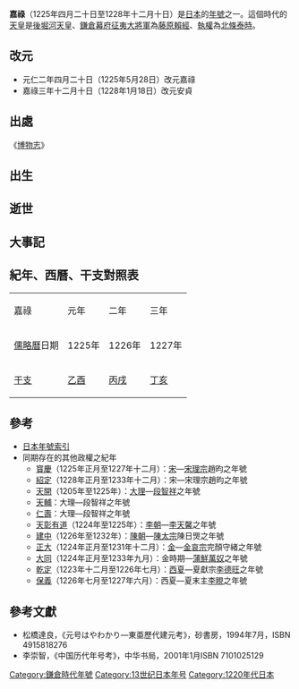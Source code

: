 {{japanese|japanese=嘉禄|kana=かろく|romaji=Karoku}}

'''嘉祿'''（1225年四月二十日至1228年十二月十日）是[[日本|日本]]的[[年號|年號]]之一。這個時代的[[天皇|天皇]]是[[後堀河天皇|後堀河天皇]]、[[鎌倉幕府|鎌倉幕府]][[征夷大將軍|征夷大將軍]]為[[藤原賴經|藤原賴經]]、[[執權|執權]]為[[北條泰時|北條泰時]]。

== 改元 ==
*元仁二年四月二十日（1225年5月28日）改元嘉祿
*嘉祿三年十二月十日（1228年1月18日）改元安貞

== 出處 ==
《[[博物志|博物志]]》

== 出生 ==

== 逝世 ==

== 大事記 ==

== 紀年、西曆、干支對照表 ==
{| class="wikitable" cellspacing=0 style="text-align:center"
|- style="background-color:#CCCCCC"
|嘉祿||元年||二年||三年
|-
|[[儒略曆|儒略曆]]日期||1225年||1226年||1227年
|-
|[[干支|干支]]||[[乙酉|乙酉]]||[[丙戌|丙戌]]||[[丁亥|丁亥]]
|}

== 參考 ==
*[[日本年號索引|日本年號索引]]
*同期存在的其他政權之紀年
**[[寳慶|寳慶]]（1225年正月至1227年十二月）：[[南宋|宋]]—[[宋理宗|宋理宗]]趙昀之年號
**[[紹定|紹定]]（1228年正月至1233年十二月）：宋—宋理宗趙昀之年號
**[[天開|天開]]（1205年至1225年）：[[大理國|大理]]—[[段智祥|段智祥]]之年號
**[[天輔_(段智祥)|天輔]]：大理—段智祥之年號
**[[仁壽_(段智祥)|仁壽]]：大理—段智祥之年號
**[[天彰有道|天彰有道]]（1224年至1225年）：[[李朝_(越南)|李朝]]—[[李天馨|李天馨]]之年號
**[[建中_(陳太宗)|建中]]（1226年至1232年）：[[陳朝_(越南)|陳朝]]—[[陳太宗|陳太宗]]陳日煚之年號
**[[正大|正大]]（1224年正月至1231年十二月）：[[金朝|金]]—[[金哀宗|金哀宗]]完顏守緒之年號
**[[大同_(蒲鮮萬奴)|大同]]（1224年正月至1233年九月）：金時期—[[蒲鮮萬奴|蒲鮮萬奴]]之年號
**[[乾定|乾定]]（1223年十二月至1226年七月）：[[西夏|西夏]]—夏獻宗[[李德旺|李德旺]]之年號
**[[保義|保義]]（1226年七月至1227年六月）：西夏—夏末主[[李睍|李睍]]之年號

==參考文獻==
*松橋達良，《元号はやわかり—東亜歷代建元考》，砂書房，1994年7月，ISBN 4915818276
*李崇智，《中国历代年号考》，中华书局，2001年1月ISBN 7101025129

{{年号|[[元仁|元仁]]|[[日本年號|日本年號]]|[[安貞|安貞]]}}
{{日本元號}}
{{DEFAULTSORT:Karoku}}

[[Category:鎌倉時代年號|Category:鎌倉時代年號]]
[[Category:13世纪日本年号|Category:13世纪日本年号]]
[[Category:1220年代日本|Category:1220年代日本]]